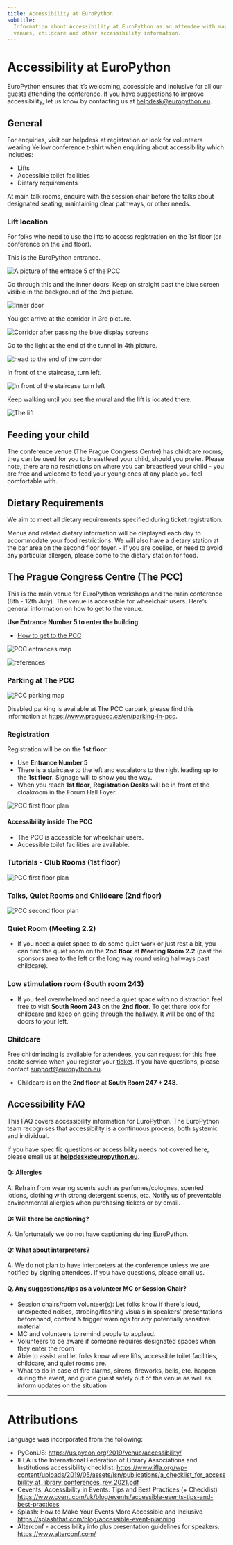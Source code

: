 ```yaml
---
title: Accessibility at EuroPython
subtitle:
  Information about Accessibility at EuroPython as an attendee with maps of
  venues, childcare and other accessibility information.
---
```


# Accessibility at EuroPython

EuroPython ensures that it’s welcoming, accessible and inclusive for all our
guests attending the conference. If you have suggestions to improve
accessibility, let us know by contacting us at
[helpdesk@europython.eu](mailto:helpdesk@europython.eu).

## General

For enquiries, visit our helpdesk at registration or look for volunteers wearing
Yellow conference t-shirt when enquiring about accessibility which includes:

- Lifts
- Accessible toilet facilities
- Dietary requirements

At main talk rooms, enquire with the session chair before the talks about
designated seating, maintaining clear pathways, or other needs.

### Lift location

For folks who need to use the lifts to access registration on the 1st floor (or
conference on the 2nd floor).

This is the EuroPython entrance.

![A picture of the entrace 5 of the PCC](./images/accessibility-entrance-5.jpg)

Go through this and the inner doors. Keep on straight past the blue screen
visible in the background of the 2nd picture.

![Inner door](./images/accessibility-inner-door.jpg)

You get arrive at the corridor in 3rd picture.

![Corridor after passing the blue display screens](./images/accessibility-corridor.jpg)

Go to the light at the end of the tunnel in 4th picture.

![head to the end of the corridor](./images/accessibility-end-of-corridor.jpg)

In front of the staircase, turn left.

![In front of the staircase turn left](./images/accessibility-turn-left.jpg)

Keep walking until you see the mural and the lift is located there.

![The lift](./images/accessibility-lift.jpg)

## Feeding your child

The conference venue (The Prague Congress Centre) has childcare rooms; they can be used
for you to breastfeed your child, should you prefer. Please note, there are no
restrictions on where you can breastfeed your child - you are free and welcome
to feed your young ones at any place you feel comfortable with.

## Dietary Requirements

We aim to meet all dietary requirements specified during ticket registration.

Menus and related dietary information will be displayed each day to accommodate your
food restrictions. We will also have a dietary station at the bar area on the
second floor foyer. - If you are coeliac, or need to avoid any particular
allergen, please come to the dietary station for food.

## The Prague Congress Centre (The PCC)

This is the main venue for EuroPython workshops and the main conference (8th -
12th July). The venue is accessible for wheelchair users. Here’s general
information on how to get to the venue.

**Use Entrance Number 5 to enter the building.**

- [How to get to the PCC](https://www.praguecc.cz/en/how-to-get-here)

![PCC entrances map](./images/accessibility-map.png)

![references](./images/accessibility-references.png)

### Parking at The PCC

![PCC parking map](./images/accessibility-parking-map.png)

Disabled parking is available at The PCC carpark, please find this information
at https://www.praguecc.cz/en/parking-in-pcc.

### Registration

Registration will be on the **1st floor**

- Use **Entrance Number 5**
- There is a staircase to the left and escalators to the right leading up to the **1st floor**. Signage will to show you the way.
- When you reach **1st floor**, **Registration Desks** will be in front of the
  cloakroom in the Forum Hall Foyer.

![PCC first floor plan](./images/accessibility-ground-floor-map.png)

#### Accessibility inside The PCC

- The PCC is accessible for wheelchair users.
- Accessible toilet facilities are available.

### Tutorials - Club Rooms (1st floor)

![PCC first floor plan](./images/accessibility-first-floor-map.png)

### Talks, Quiet Rooms and Childcare (2nd floor)

![PCC second floor plan](./images/accessibility-second-floor-map.png)

### Quiet Room (Meeting 2.2)

- If you need a quiet space to do some quiet work or just rest a bit, you can find the quiet room on
  the **2nd floor** at **Meeting Room 2.2** (past the sponsors area to the left or the long way round using hallways past childcare).

### Low stimulation room (South room 243)

- If you feel overwhelmed and need a quiet space with no distraction feel free to visit **South Room 243** on the **2nd floor**. To get there look for childcare and keep on going through the hallway. It will be one of the doors to your left.

### Childcare

Free childminding is available for attendees, you can request for this free
onsite service when you register your
[ticket](https://ep2024.europython.eu/tickets). If you have questions, please
contact support@europython.eu.

- Childcare is on the **2nd floor** at **South Room 247 + 248**.

## Accessibility FAQ

This FAQ covers accessibility information for EuroPython. The EuroPython team
recognises that accessibility is a continuous process, both systemic and
individual.

If you have specific questions or accessibility needs not covered here, please
email us at **helpdesk@europython.eu**.

#### Q: Allergies

A: Refrain from wearing scents such as perfumes/colognes, scented lotions,
clothing with strong detergent scents, etc. Notify us of preventable
environmental allergies when purchasing tickets or by email.

#### Q: Will there be captioning?

A: Unfortunately we do not have captioning during EuroPython.

#### Q: What about interpreters?

A: We do not plan to have interpreters at the conference unless we are notified
by signing attendees. If you have questions, please email us.

#### Q. Any suggestions/tips as a volunteer MC or Session Chair?

- Session chairs/room volunteer(s): Let folks know if there's loud, unexpected
  noises, strobing/flashing visuals in speakers' presentations beforehand,
  content & trigger warnings for any potentially sensitive material
- MC and volunteers to remind people to applaud.
- Volunteers to be aware if someone requires designated spaces when they enter
  the room
- Able to assist and let folks know where lifts, accessible toilet facilities,
  childcare, and quiet rooms are.
- What to do in case of fire alarms, sirens, fireworks, bells, etc. happen
  during the event, and guide guest safely out of the venue as well as inform
  updates on the situation

---

# Attributions

Language was incorporated from the following:

- PyConUS: https://us.pycon.org/2019/venue/accessibility/
- IFLA is the International Federation of Library Associations and Institutions
  accessibility checklist:
  https://www.ifla.org/wp-content/uploads/2019/05/assets/lsn/publications/a_checklist_for_accessbiility_at_library_conferences_rev_2021.pdf
- Cevents: Accessibility in Events: Tips and Best Practices (+ Checklist)
  https://www.cvent.com/uk/blog/events/accessible-events-tips-and-best-practices
- Splash: How to Make Your Events More Accessible and Inclusive
  https://splashthat.com/blog/accessible-event-planning
- Alterconf - accessibility info plus presentation guidelines for speakers:
  https://www.alterconf.com/
